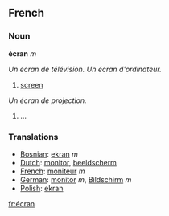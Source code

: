 ==French==
===Noun===
'''écran''' ''m''

''Un écran de télévision.'' ''Un écran d'ordinateur.''
#[[screen]]

''Un écran de projection.''
#...

===Translations===
*[[Bosnian]]: [[ekran]] ''m''
*[[Dutch]]: [[monitor]], [[beeldscherm]]
*[[French]]: [[moniteur]] ''m''
*[[German]]: [[monitor]] ''m'', [[Bildschirm]] ''m''
*[[Polish]]: [[ekran]]
[[fr:écran]]